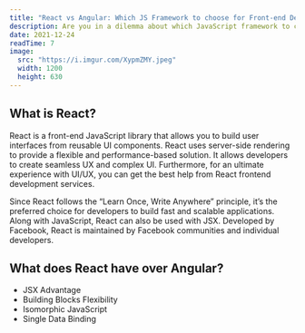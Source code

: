```yaml
---
title: "React vs Angular: Which JS Framework to choose for Front-end Development?"
description: Are you in a dilemma about which JavaScript framework to choose for front-end development? You will find many articles on the internet and may get confused when you come across many options. But Angular and React are the most popular among developers out of all the JavaScript frameworks and libraries. Which one to pick when it comes to Angular vs React? Therefore, we deemed it fit to highlight the comprehensive differences between Angular and React, helping you to choose the best for your next or existing project.
date: 2021-12-24
readTime: 7
image:
  src: "https://i.imgur.com/XypmZMY.jpeg"
  width: 1200
  height: 630
---
```


## What is React?

React is a front-end JavaScript library that allows you to build user interfaces from reusable UI components. React uses server-side rendering to provide a flexible and performance-based solution. It allows developers to create seamless UX and complex UI. Furthermore, for an ultimate experience with UI/UX, you can get the best help from React frontend development services.

Since React follows the “Learn Once, Write Anywhere” principle, it’s the preferred choice for developers to build fast and scalable applications. Along with JavaScript, React can also be used with JSX. Developed by Facebook, React is maintained by Facebook communities and individual developers.

## What does React have over Angular?

- JSX Advantage
- Building Blocks Flexibility
- Isomorphic JavaScript
- Single Data Binding
